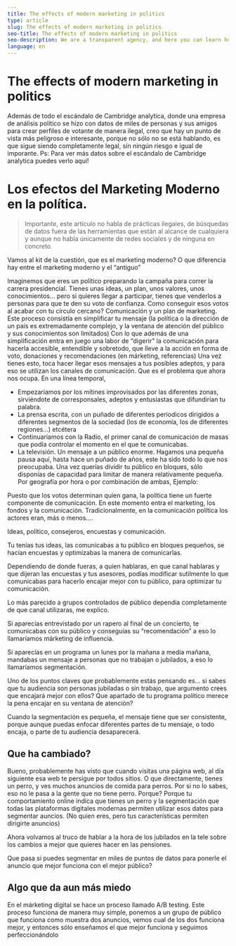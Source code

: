 ```yaml
---
title: The effects of modern marketing in politics
type: article
slug: The effects of modern marketing in politics
seo-title: The effects of modern marketing in politics
seo-description: We are a transparent agency, and here you can learn how we get clients and show how convenient we are for them.
language: en
---
```


# The effects of modern marketing in politics

Además de todo el escándalo de Cambridge analytica, donde una empresa de análisis político se hizo con datos de miles de personas y sus amigos para crear perfiles de votante de manera ilegal, creo que hay un punto de vista más peligroso e interesante, porque no sólo no se está hablando, es que sigue siendo completamente legal, sin ningún riesgo e igual de imporante.
Ps: Para ver más datos sobre el escándalo de Cambridge analytica puedes verlo aquí!

# Los efectos del Marketing Moderno en la política.

> Importante, este artículo no habla de prácticas ilegales, de búsquedas de datos fuera de las herramientas que están al alcance de cualquiera y aunque no habla únicamente de redes sociales y de ninguna en concreto.

Vamos al kit de la cuestión, que es el marketing moderno? O que diferencia hay entre el marketing moderno y el “antiguo”

Imaginemos que eres un político preparando la campaña para correr la carrera presidencial. Tienes unas ideas, un plan, unos valores, unos conocimientos... pero si quieres llegar a participar, tienes que venderlos a personas para que te den su voto de confianza.
Como conseguir esos votos al acabar con tu círculo cercano? Comunicación y un plan de marketing.
Este proceso consistía en simplificar tu mensaje (la política o la dirección de un país es extremadamente complejo, y la ventana de atención del público y sus conocimientos son limitados) Con lo que además de una simplificación entra en juego una labor de “digerir” la comunicación para hacerla accesible, entendible y sobretodo, que lleve a la acción en forma de voto, donaciones y recomendaciones (en márketing, referencias)
Una vez tienes esto, toca hacer llegar esos mensajes a tus posibles adeptos, y para eso se utilizan los canales de comunicación. Que es el problema que ahora nos ocupa.
En una línea temporal,

-   Empezaríamos por los mítines improvisados por las diferentes zonas, sirviéndote de corresponsales, adeptos y entusiastas que difundirían tu palabra.
-   La prensa escrita, con un puñado de diferentes periodicos dirigidos a diferentes segmentos de la sociedad (los de economía, los de diferentes regiones...) etcétera
-   Continuaríamos con la Radio, el primer canal de comunicación de masas que podía controlar el momento en el que te comunicabas.
-   La televisión. Un mensaje a un público enorme.
    Hagamos una pequeña pausa aquí, hasta hace un puñado de años, este ha sido todo lo que nos preocupaba. Una vez querías dividir tu público en bloques, sólo disponías de capacidad para limitar de manera relativamente pequeña. Por geografía por hora o por combinación de ambas,
    Ejemplo:

Puesto que los votos determinan quien gana, la política tiene un fuerte componente de comunicación. En este momento entra el marketing, los fondos y la comunicación. Tradicionalmente, en la comunicación política los actores eran, más o menos....

Ideas, político, consejeros, encuestas y comunicación.

Tu tenías tus ideas, las comunicabas a tu público en bloques pequeños, se hacían encuestas y optimizabas la manera de comunicarlas.

Dependiendo de donde fueras, a quien hablaras, en que canal hablaras y que dijeran las encuestas y tus asesores, podías modificar sutilmente lo que comunicabas para hacerlo encajar mejor con tu público, para optimizar tu comunicación.

Lo más parecido a grupos controlados de público dependía completamente de que canal utilizaras, me explico.

Si aparecías entrevistado por un rapero al final de un concierto, te comunicabas con su público y conseguias su “recomendación” a eso lo llamaríamos márketing de influencia.

Si aparecías en un programa un lunes por la mañana a media mañana, mandabas un mensaje a personas que no trabajan o jubilados, a eso lo llamaríamos segmentación.

Uno de los puntos claves que probablemente estás pensando es... si sabes que tu audiencia son personas jubiladas o sin trabajo, que argumento crees que encajará mejor con ellos? Que apartado de tu programa político merece la pena encajar en su ventana de atención?

Cuando la segmentación es pequeña, el mensaje tiene que ser consistente, porque aunque puedas enfocar diferentes partes de tu mensaje, o todo encaja, o parte de tu audiencia desaparecerá.

## Que ha cambiado?

Bueno, probablemente has visto que cuando visitas una página web, al día siguiente esa web te persigue por todos sitios. O que directamente, tienes un perro, y ves muchos anuncios de comida para perros. Por si no lo sabes, eso no le pasa a la gente que no tiene perro. Porque? Porque tu comportamiento online indica que tienes un perro y la segmentación que todas las plataformas digitales modernas permiten utilizar esos datos para segmentar auncios. (No quien eres, pero tus características permiten dirigirte anuncios)

Ahora volvamos al truco de hablar a la hora de los jubilados en la tele sobre los cambios a mejor que quieres hacer en las pensiones.

Que pasa si puedes segmentar en miles de puntos de datos para ponerle el anuncio que mejor funciona con el mejor público?

## Algo que da aun más miedo

En el márketing digital se hace un proceso llamado A/B testing. Este proceso funciona de manera muy simple, ponemos a un grupo de público que funciona como muestra dos anuncios, vemos cual de los dos funciona mejor, y entonces sólo enseñamos el que mejor funciona y seguimos perfeccionándolo
